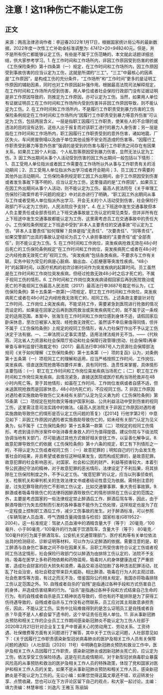# 注意！这11种伤亡不能认定工伤
## 正文
来源：两高法律咨询作者：李迎春2022年1月17日，根据国家统计局公布的最新数据，2022年度一次性工亡补助金标准调整为:  47412×20=948240元。但是，并不是所有伤亡都能够认定工伤，有些是不属于工伤范畴的，本文就此话题详细总结，供大家参考学习。1. 在工作时间和工作场所内，非因工作原因受到伤害的依据《工伤保险条例》第十四条第（一）规定，在工作时间和工作场所内，因工作原因受到事故伤害的应当认定为工伤，这就是所谓的“三工”。“三工”中最核心的因素是“工作原因”，是构成工伤的充分条件，“工作场所”和“工作时间”更多的是证明工作原因的辅助因素，同时也对工作原因起补强作用。根据最高法院司法解释规定，在工作时间和工作场所内受到伤害，用人单位或者社会保险行政部门没有证据证明是非工作原因导致的，则推定为工作原因，亦可认定为工伤。当然，如果用人单位有证据证明员工在工作时间和工作场所内受到伤害并非因工作原因导致，则不能认定为工伤。2. 在工作时间和工作场所内，不是履行工作职责受到暴力伤害的工伤保险条例规定在工作时间和工作场所内“因履行工作职责受到暴力等意外伤害”可认定为工伤，包括两层含义，一层是指职工因履行工作职责，使某些人的不合理的或违法的目的没有达到，这些人出于报复而对该职工进行的暴力人身伤害；另一层是指在工作时间和工作场所内，职工因履行工作职责受到的意外伤害，诸如地震、厂区失火、车间房屋倒塌以及由于单位其他设施不安全而造成的伤害等。“因履行工作职责受到暴力等意外伤害”强调的是受到的伤害与履行工作职责之间存在有因果关系。如果员工因个人利益、个人私怨等原因受到暴力伤害，显然无法认定为工伤。3. 因工外出期间从事个人活动受到伤害的因工外出期间一般包括以下情形：1、员工受用人单位指派或者因工作需要在工作场所以外从事与工作职责有关的活动期间；2、员工受用人单位指派外出学习或者开会期间；3、员工因工作需要的其他外出活动期间。工伤保险条例规定职工因工外出期间，由于工作原因受到伤害或者发生事故下落不明的，应当认定为工伤，这里强调的是“工作原因”。如果员工在因工外出期间从事个人活动，则不能认定为工伤。最高人民法院在《关于审理工伤保险行政案件若干问题的规定》中对此亦进行了明确，“职工因工外出期间从事与工作或者受用人单位指派外出学习、开会无关的个人活动受到伤害，社会保险行政部门不认定为工伤的，人民法院应予支持”。4. 在上下班途中发生交通事故但本人负主要责任或全部责任的上下班交通事故是工伤认定的常见类型，但并非所有在上下班途中发生交通事故都能认定为工伤，这里需考虑员工在交通事故中的责任大小。工伤保险条例规定上下班途中受到“非本人主要责任的交通事故”可认定为工伤，“非本人主要责任”如何理解？具体是指“无责任”、“次要责任”、“同等责任”。如果交警部门出具的事故认定结论为员工个人承担事故的“主要责任”或“全部责任”，则不能认定为工伤。5. 在工作时间和工作岗位，突发疾病抢救无效在48小时后死亡的工伤保险条例规定“在工作时间和工作岗位，突发疾病死亡或者在48小时之内经抢救无效死亡的”视同工伤。“突发疾病”包括各类疾病，不要求与工作有关联。实务中较为常见的病是心脏病、脑出血、心肌梗塞等突发性疾病。“48小时”的起算时间，以医疗机构的初次诊断时间作为突发疾病的起算时间。员工虽然是在工作时间和工作岗位突发疾病，但经过抢救无效48小时之后才死亡的，不属于视同工伤的情形。6. 工作时间和工作岗位突发疾病请假回家后再到医院救治或死亡的不能视同工伤最高人民法院（2017）最高法行申3687号裁定书认为，《工伤保险条例》第十五条第一款第(一)项规定，职工在工作时间和工作岗位，突发疾病死亡或者在48小时之内经抢救无效死亡的，视同工伤。上述条款主要是针对在工作时间、工作岗位上突发疾病，不能坚持工作，需要紧急到医院进行抢救的情况而设定的。如果是在回家之后再到医院救治或突发疾病死亡的，就不属于这一条规定的适用范围。本案中，张海生在工作时间和工作岗位感到身体不适，请假回家后卧床休息，至次日被家人发现、经抢救无效死亡。虽然该不幸后果值得同情，但并不属于《工伤保险条例》上规定的视同工伤情形，省人力社保厅作出不予认定工伤决定于法有据。一、二审法院认定事实清楚，适用法律法规并无不当。——《代秋燕、河北省人力资源和社会保障厅劳动和社会保障行政管理(劳动、社会保障)再审审查与审判监督行政裁定书》（2017）最高法行申3687号人力资源社会保障部法规司《关于如何理解〈工伤保险条例〉第十五条第（一）项的复函》认为，对条例第十五条第（一）项视同工亡的理解和适用，应当严格按照工作时间、工作岗位、突发疾病、径直送医院抢救等四要件并重，具有同时性、连贯性来掌握，具体情形主要包括：（一）职工在工作时间和工作岗位突发疾病当场死亡；（二）职工在工作时间和工作岗位突发疾病，且情况紧急，直接送医院或医疗机构当场抢救并在48小时内死亡等。至于其他情形，如虽在工作时间、工作岗位发病或者自感不适，但未送医院抢救而是回家休息，48小时内死亡的，不应视同工伤。7. 非因工作原因对遇险者实施救助导致伤亡又未经有关部门认定为见义勇为的《工伤保险条例》第15条第（二）项规定在抢险救灾等维护国家利益、公共利益活动中受到伤害的视同工伤，这里需注意司法实践中的做法。《最高人民法院关于非因工作原因对遇险者实施救助导致伤亡的情形是否认定工伤问题的答复》（【2014】行他字第2号）中意见如下：非因工作原因对遇险者实施救助导致伤亡的，如未经有关部门认定为见义勇为，似不属于《工伤保险条例》第十五条第一款第（二）项规定的视同工伤情形。考虑到请示所涉案件中张诗春舍身救人的行为值得提倡，建议你院与下级法院协调当地有关部门，尽可能通过其他方式做好相关安抚工作，以妥善化解争议。8. 故意犯罪导致伤亡的依据《工伤保险条例》第十六条的规定，职工有下列情形之一的，不得认定为工伤或者视同工伤：（一）故意犯罪的；明知自己的行为会发生危害社会的结果，井且希望或者放任这种结果发生，因而构成犯罪的，是故意犯罪。故意犯罪的社会影响恶劣，对国家、社会和公民的财产、利益等损害较大，本着引导公民遵纪守法的精神，对于故意犯罪的恶劣情形，法律设定了不利后果，将其排除在工伤保险制度之外，不予认定工伤。“故意犯罪”的认定，应当以刑事侦查机关、检察机关和审判机关的生效法律文书或者结论性意见为依据。需特别注意的是，过失犯罪导致的伤亡不影响工伤认定，比如交通肇事罪、重大责任事故罪。9. 醉酒或者吸毒导致伤亡的法律将因醉酒导致伤亡的情形排除在工伤认定的范围之外，主要是考虑国家的一些法律规定禁止醉酒后工作、醉酒后驾车等，因此，由于醉酒导致行为失去控制而引发的各种事故不能作为工伤处理，这样规定也是为了在一定程度上控制职工酒后工作，减少工伤事故的发生。对于醉酒标准，可以参照《车辆驾驶人员血液、呼气洒精含量阈值值与检验》国家标准(GB19522-2004）。这一标准规定：驾驶人员血液中的酒精含量大于（等于） 20毫克／100毫升、小于80毫克／100毫升的行为属于饮酒驾车，含量大于（等于） 80毫克／100毫升的行为属于醉酒驾车。公安机关交通管理部门、医疗机构等有关单位依法出具的检测结论、诊断证明等材料，可以作为认定醉酒的依据。需要注意的是，职工醉酒与自身伤亡事故之间不存在因果关系，且职工所受伤害符合认定工伤或者视同工伤法定情形，社会保险行政部门仅以醉酒为由排除工伤认定的，法院不予支持。吸毒在医学上多称药物依赖和药物滥用，吸毒对人的身体健康造成了严重损害，造成社会财富的巨大损失和浪费，毒品交易活动加剧了各种违法犯罪活动，扰乱了社会治安，给社会稳定带来巨大威胁。相比醉酒，吸毒在行为人的主观过错、社会危害性等方面，有过之而无不及，借鉴国际公约相关规定，我国亦将吸毒排除工伤认定范围之外。10. 自残或者自杀的“自残”是指通过各种手段和方式伤害自己的身体，井造成伤害结果的行为。“自杀”是指通过各种手段和方式结束自己生命的行为。有的自残或者自杀是员工精神状态导致的，但也有的不能排除是为了获得工伤待遇导致的，自残或者自杀与工作没有必然联系，员工应对其主观故意承担责任，因此，不能认定工伤。实务中比较难做得到的是怎么证明员工是自残或者自杀？毕竟不是人人都会留下遗书的，这个举证责任在用人单位。11. 非从事新冠肺炎预防和相关工作的企业员工工作期间感染新冠肺炎不能认定为工伤人社部于2020年2月21日针对企业复工复产中普遍关心的劳动用工、劳动关系、工资待遇、社保缴费等方面有关问题进行了解答，其中关于工伤认定问题，人社部意见如下：《关于因履行工作职责感染新型冠状病毒肺炎的医护及相关工作人员有关保障问题的通知》（人社部函〔2020〕11号）中明确在新冠肺炎预防和救治工作中，医护及相关工作人员因履行工作职责，感染新冠肺炎或因新冠肺炎死亡的，应认定为工伤，依法享受工伤保险待遇。这是在抗击疫情期间，对于新型冠状病毒职业暴露风险高的从事预防和救治的医护及相关工作人员的特殊政策，体现了党和国家对医护和相关工作人员的关爱。如果不是从事新冠肺炎预防和相关工作人员，感染新冠肺炎是不能认定为工伤的。无讼小编：如果您觉得这篇文章还不错，欢迎转发分享、点赞收藏，您也可以在下方评论区留下自己的观点，和大家一起讨论。主编：靖力责编：林慧审核：刘逸凡 王雅玉 陈丽娟 